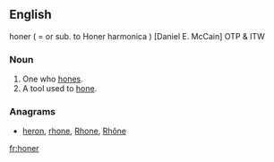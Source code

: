 ==English==
honer ( = or sub. to Honer harmonica ) [Daniel E. McCain] OTP & ITW
===Noun===
{{en-noun}}

# One who [[hone]]s.
# A tool used to [[hone]].

===Anagrams===
* [[heron#English|heron]], [[rhone#English|rhone]], [[Rhone#English|Rhone]], [[Rhône#English|Rhône]]

[[fr:honer]]